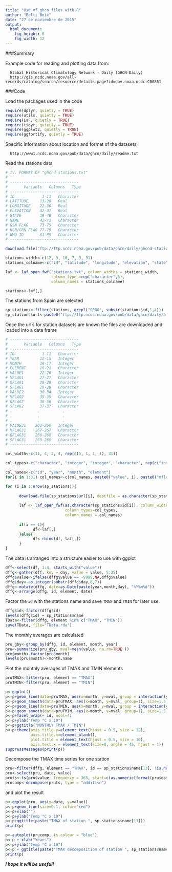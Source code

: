 ```yaml
---
title: "Use of ghcn files with R"
author: "Balti Boix"
date: "27 de noviembre de 2015"
output: 
  html_document: 
    fig_height: 8
    fig_width: 12
---
```


###Summary

Example code for reading and plotting data from:

      Global Historical Climatology Network - Daily (GHCN-Daily)
      http://gis.ncdc.noaa.gov/all-records/catalog/search/resource/details.page?id=gov.noaa.ncdc:C00861

###Code

Load the packages used in the code

```r
require(dplyr, quietly = TRUE)
require(utils, quietly = TRUE)
require(LaF, quietly = TRUE)
require(tidyr, quietly = TRUE)
require(ggplot2, quietly = TRUE)
require(ggfortify, quietly = TRUE)
```

Specific information about location and format of the datasets:

      http://www1.ncdc.noaa.gov/pub/data/ghcn/daily/readme.txt

Read the stations data

```r
# IV. FORMAT OF "ghcnd-stations.txt"
# 
# ------------------------------
#       Variable   Columns   Type
# ------------------------------
# ID            1-11   Character
# LATITUDE     13-20   Real
# LONGITUDE    22-30   Real
# ELEVATION    32-37   Real
# STATE        39-40   Character
# NAME         42-71   Character
# GSN FLAG     73-75   Character
# HCN/CRN FLAG 77-79   Character
# WMO ID       81-85   Character
# ------------------------------

download.file("ftp://ftp.ncdc.noaa.gov/pub/data/ghcn/daily/ghcnd-stations.txt", destfile = "stations.txt")

stations_width<-c(12, 9, 10, 7, 3, 31)
stations_colname<-c("id", "latitude", "longitude", "elevation", "state", "name")

laf <- laf_open_fwf("stations.txt", column_widths = stations_width, 
                    column_types=rep("character",6),
                    column_names = stations_colname)

stations<-laf[,]
```

The stations from Spain are selected

```r
sp_stations<-filter(stations, grepl("SP00", substr(stations$id,1,4)))
sp_stations$url<-paste0("ftp://ftp.ncdc.noaa.gov/pub/data/ghcn/daily/all/", trimws(sp_stations$id), ".dly")
```

Once the url's for station datasets are known the files are downloaded and loaded into a data frame

```r
# ------------------------------
#       Variable   Columns   Type
# ------------------------------
# ID            1-11   Character
# YEAR         12-15   Integer
# MONTH        16-17   Integer
# ELEMENT      18-21   Character
# VALUE1       22-26   Integer
# MFLAG1       27-27   Character
# QFLAG1       28-28   Character
# SFLAG1       29-29   Character
# VALUE2       30-34   Integer
# MFLAG2       35-35   Character
# QFLAG2       36-36   Character
# SFLAG2       37-37   Character
# .           .          .
# .           .          .
# .           .          .
# VALUE31    262-266   Integer
# MFLAG31    267-267   Character
# QFLAG31    268-268   Character
# SFLAG31    269-269   Character
# ------------------------------

col_width<-c(11, 4, 2, 4, rep(c(5, 1, 1, 1), 31))

col_types<-c("character", "integer", "integer", "character", rep(c("integer", "character", "character", "character"),31))

col_names<-c("id", "year", "month", "element")
for(i in 1:31) col_names<-c(col_names, paste0("value", i), paste0("mflag", i), paste0("qflag", i), paste0("sflag", i))

for (i in 1:nrow(sp_stations)){
      
      download.file(sp_stations$url[i], destfile = as.character(sp_stations$id[i]))
      
      laf <- laf_open_fwf(as.character(sp_stations$id[i]), column_widths = col_width, 
                          column_types=col_types,
                          column_names = col_names)
      
      if(i == 1){
            df<-laf[,]
      }else{
            df<-rbind(df, laf[,])
      }     
}
```

The data is arranged into a structure easier to use with ggplot 

```r
dff<-select(df, 1:4, starts_with("value"))
dffg<-gather(dff, key = day, value = value, 5:35)
dffg$value<-ifelse(dffg$value == -9999,NA,dffg$value)
dffg$day<-as.integer(substr(dffg$day,6,7))
dffg<-mutate(dffg, date=as.Date(paste(year,month,day), "%Y%m%d"))
dffg<-arrange(dffg, id, element, date)
```

Factor the ```id``` with the stations name and save ```TMAX``` and ```TMIN``` for later use. 

```r
dffg$id<-factor(dffg$id)
levels(dffg$id) = sp_stations$name
TData<-filter(dffg, element %in% c("TMAX", "TMIN"))
save(TData, file="TData.rda")
```

The monthly averages are calculated

```r
pru_gby<-group_by(dffg, id, element, month, year)
pru<-summarize(pru_gby, mval=mean(value, na.rm=TRUE ))
pru$month<-factor(pru$month)
levels(pru$month)<-month.name
```

Plot the monthly averages of TMAX and TMIN elements

```r
pruTMAX<-filter(pru, element == "TMAX")
pruTMIN<-filter(pru, element == "TMIN")

p<-ggplot()
p<-p+geom_line(data=pruTMAX, aes(x=month, y=mval, group = interaction(year,element)), alpha=0.5, color="gray")
p<-p+geom_smooth(data=pruTMAX, aes(x=month, y=mval, group=1), size=1.5, se=FALSE, color="red")
p<-p+geom_line(data=pruTMIN, aes(x=month, y=mval, group = interaction(year,element)), alpha=0.5, color="gray")
p<-p+geom_smooth(data=pruTMIN, aes(x=month, y=mval, group=1), size=1.5, se=FALSE, color="blue")
p<-p+facet_wrap(~ id, ncol=4)
p<-p+ylab("Temp °C x 10")
p<-p+ggtitle("MONTHLY TMAX / TMIN")
p<-p+theme(axis.title.y=element_text(hjust = 0.5, size = 12), 
           axis.title.x=element_blank(), 
           plot.title = element_text(hjust = 0.5, size = 16),
           axis.text.x = element_text(size=8, angle = 45, hjust = 1)) 
suppressMessages(print(p))
```

Decompose the TMAX time series for one station

```r
pru<-filter(dffg, element == "TMAX", id == sp_stations$name[13], !is.na(value))
pru<-select(pru, date, value)
pruts<-ts(pru$value, frequency = 365, start=c(as.numeric(format(pru$date[1], "%Y"), 1)))
prucomp<-decompose(pruts, type = "additive")
```

and plot the result

```r
p<-ggplot(pru, aes(x=date, y=value))
p<-p+geom_line(size=0.1, color="red")
p<-p+xlab("")
p<-p+ylab("Temp °C x 10")
p<-p+ggtitle(paste("TMAX of station ", sp_stations$name[13]))
print(p)

p<-autoplot(prucomp, ts.colour = "blue")
p<-p + xlab("Years")
p<-p+ylab("Temp °C x 10")
p<-p + ggtitle(paste("TMAX decomposition of station ", sp_stations$name[13]))
print(p)
```

***I hope it will be useful!***
